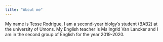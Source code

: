 ```yaml
---
title: "About me"
---
```


My name is Tesse Rodrigue, I am a second-year biolgy's student (BAB2) at the university of Umons. 
My English teacher is Ms  Ingrid Van Lancker and I am in the second group of English for the year 2019-2020.

